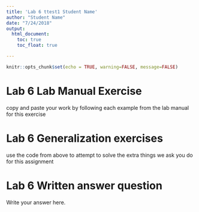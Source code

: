 ```yaml
---
title: 'Lab 6 ttest1 Student Name'
author: "Student Name"
date: "7/24/2018"
output: 
  html_document:
    toc: true
    toc_float: true

---
```


```r
knitr::opts_chunk$set(echo = TRUE, warning=FALSE, message=FALSE)
```


# Lab 6 Lab Manual Exercise

copy and paste your work by following each example from the lab manual for this exercise

# Lab 6 Generalization exercises

use the code from above to attempt to solve the extra things we ask you do for this assignment

# Lab 6 Written answer question

Write your answer here.
